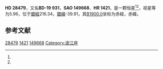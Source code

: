 {{Starbox begin
| name = HD 28479
}}
{{Starbox observe
| epoch = [[J2000.0|J2000.0]]
| constell = {{星座名待查}}<ref name=SIMBAD>{{cite web
 | url=http://simbad.u-strasbg.fr/simbad/sim-id?Ident=HR+1421
 | title=Pulsating variable Star
 | publisher=Centre de Données astronomiques de Strasbourg
 | work=SIMBAD
 | accessdate=2012-07-13
 | archive-date=2016-03-16
 | archive-url=https://web.archive.org/web/20160316214224/http://simbad.u-strasbg.fr/simbad/sim-id?Ident=HR+1421
 | dead-url=no
 }}</ref><ref name=DATA>{{cite web
 | url=http://vizier.u-strasbg.fr/viz-bin/VizieR-5?-out.add=.&-source=5050&-corr=PK=HR&-out.max=9999&HR=1421
 | title=VizieR Detailed Page
 | accessdate=2012-07-13
 | archive-date=2016-03-05
 | archive-url=https://web.archive.org/web/20160305054937/http://vizier.u-strasbg.fr/viz-bin/VizieR-5?-out.add=.&-source=5050&-corr=PK=HR&-out.max=9999&HR=1421
 | dead-url=no
 }}</ref>
| 星官 = 
| ra = {{RA|4|28|39}}<ref name=SIMBAD /><ref name=DATA />
| dec = {{DEC|-19|27|30}}<ref name=SIMBAD /><ref name=DATA />
| appmag_v = 5.96<ref name=SIMBAD /><ref name=DATA />
}}
{{Starbox character
| class = K1III<ref name=SIMBAD /><ref name=DATA />
| b-v = 1.22<ref name=SIMBAD /><ref name=DATA />
| u-b = <ref name=SIMBAD /><ref name=DATA />
| r-i = <ref name=SIMBAD /><ref name=DATA />
| variable = 
}}
{{Starbox astrometry
| radial_v = 
| prop_mo_ra = 26
| parallax = 
| p_error = 
}}
{{Starbox catalog
| names =BD-19 931，[[SAO星表|SAO]] 149668，[[HD星表|HD]] 28479，[[HR星表|HR]] 1421}}
{{Starbox reference |Simbad=HR+1421}}
{{Starbox end}}

'''HD 28479'''，又名'''BD-19 931'''，'''SAO 149668'''、'''HR 1421'''，是一颗恒星<ref name=SIMBAD /><ref name=DATA />，视星等为5.96，位于[[銀道座標系|銀經]]216.34，[[銀道座標系|銀緯]]-39.91，其[[B1900.0|B1900.0]]坐标为赤經{{RA|4|24|15}}，赤緯{{DEC|-19|-39.91|36}}。

== 参考文献 ==
{{reflist}}

{{star-stub}}

[[Category:HD和HDE天體|28479]]
[[Category:HR天體|1421]]
[[Category:SAO天體|149668]]
[[Category:波江座|Category:波江座]]